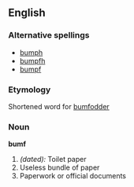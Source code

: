 ==English==

===Alternative spellings===
*[[bumph]]
*[[bumpfh]]
*[[bumpf]]

===Etymology===
Shortened word for [[bumfodder]]

===Noun===
'''bumf'''  {{cattag|UK}}
# ''(dated):'' Toilet paper
# Useless bundle of paper
# Paperwork or official documents